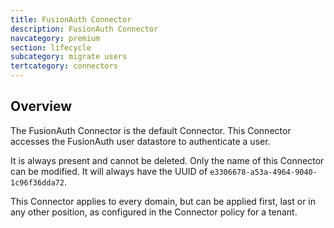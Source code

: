 ```yaml
---
title: FusionAuth Connector
description: FusionAuth Connector
navcategory: premium
section: lifecycle
subcategory: migrate users
tertcategory: connectors
---
```


## Overview

The FusionAuth Connector is the default Connector. This Connector accesses the FusionAuth user datastore to authenticate a user. 

It is always present and cannot be deleted. Only the name of this Connector can be modified. It will always have the UUID of `e3306678-a53a-4964-9040-1c96f36dda72`.
 
This Connector applies to every domain, but can be applied first, last or in any other position, as configured in the Connector policy for a tenant.
